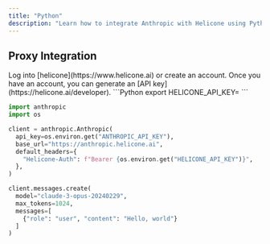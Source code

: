 ```yaml
---
title: "Python"
description: "Learn how to integrate Anthropic with Helicone using Python"
---
```


## Proxy Integration

<Steps>
  <Step title="Create an account + Generate an API Key">
    Log into [helicone](https://www.helicone.ai) or create an account. Once you have an account, you
    can generate an [API key](https://helicone.ai/developer).
  </Step>
  <Step title="Set HELICONE_API_KEY as an environment variable">
```Python
export HELICONE_API_KEY=<your API key>
```

  </Step>
  <Step title="Modify the base path and add a Helicone-Auth header">
<CodeGroup>

```Python example.py
import anthropic
import os

client = anthropic.Anthropic(
  api_key=os.environ.get("ANTHROPIC_API_KEY"),
  base_url="https://anthropic.helicone.ai",
  default_headers={
    "Helicone-Auth": f"Bearer {os.environ.get("HELICONE_API_KEY")}",
  },
)

client.messages.create(
  model="claude-3-opus-20240229",
  max_tokens=1024,
  messages=[
    {"role": "user", "content": "Hello, world"}
  ]
)
```

</CodeGroup>
  </Step>
</Steps>
